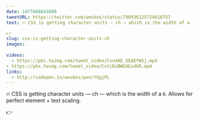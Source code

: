 ```yaml
---
date: 1477408841000
tweetURL: https://twitter.com/wesbos/status/790936125724618757
text: 🔥 CSS is getting character units — ch — which is the width of a `0`. Allows for perfect element + text scaling.

👉  
slug: css-is-getting-character-units-ch
images:
  
videos:
  - https://pbs.twimg.com/tweet_video/Cvn4AE_XEAEYW5j.mp4
- https://pbs.twimg.com/tweet_video/CvtLDuBWEAExdkR.mp4
links:
  - http://codepen.io/wesbos/pen/YGgjPL
---
```

🔥 CSS is getting character units — ch — which is the width of a `0`. Allows for perfect element + text scaling.

👉
